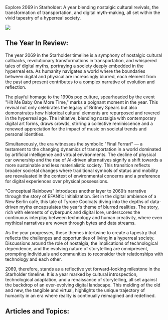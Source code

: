 Explore 2069 in Starholder: A year blending nostalgic cultural revivals, the transformation of transportation, and digital myth-making, all set within the vivid tapestry of a hyperreal society.

![](2069-finalferrari.png)

## The Year In Review:

The year 2069 in the Starholder timeline is a symphony of nostalgic cultural callbacks, revolutionary transformations in transportation, and whispered tales of digital myths, portraying a society deeply embedded in the hyperreal era. As humanity navigates a world where the boundaries between digital and physical are increasingly blurred, each element from the past and present contributes to a complex narrative of evolution and reflection.

The playful homage to the 1990s pop culture, spearheaded by the event "Hit Me Baby One More Time," marks a poignant moment in the year. This revival not only celebrates the legacy of Britney Spears but also demonstrates how historical cultural elements are repurposed and revered in the hyperreal age. The initiative, blending nostalgia with contemporary digital art forms, draws crowds, stirring a collective reminiscence and a renewed appreciation for the impact of music on societal trends and personal identities.

Simultaneously, the era witnesses the symbolic "Final Ferrari" — a testament to the changing dynamics of transportation in a world dominated by artificial intelligence and virtual environments. The decline of physical car ownership and the rise of AI-driven alternatives signify a shift towards a more sustainable and less materialistic society. This transition reflects broader societal changes where traditional symbols of status and mobility are reevaluated in the context of environmental concerns and a preference for digital experiences over physical possessions.

"Conceptual Rainbows" introduces another layer to 2069’s narrative through the story of EFANfic Initialization. Set in the digital ambience of a New Berlin café, this tale of Tyrone Coolcats diving into the depths of data-driven myths encapsulates the year’s theme of blurred realities. The story, rich with elements of cyberpunk and digital lore, underscores the continuous interplay between technology and human creativity, where even mythical narratives are woven through bytes and data streams.

As the year progresses, these themes intertwine to create a tapestry that reflects the challenges and opportunities of living in a hyperreal society. Discussions around the role of nostalgia, the implications of technological dependence, and the evolving nature of storytelling are omnipresent, prompting individuals and communities to reconsider their relationships with technology and each other.

2069, therefore, stands as a reflective yet forward-looking milestone in the Starholder timeline. It is a year marked by cultural introspection, technological adaptation, and a renaissance of storytelling, all set against the backdrop of an ever-evolving digital landscape. This melding of the old and new, the tangible and virtual, highlights the unique trajectory of humanity in an era where reality is continually reimagined and redefined.

## Articles and Topics:

